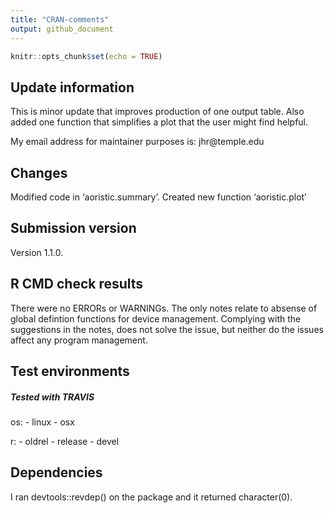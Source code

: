 ```yaml
---
title: "CRAN-comments"
output: github_document
---
```


```r
knitr::opts_chunk$set(echo = TRUE)
```

## Update information

This is minor update that improves production of one output table. Also added one function that simplifies a plot that the user might find helpful. 

My email address for maintainer purposes is: jhr@temple.edu

## Changes

Modified code in 'aoristic.summary'. 
Created new function 'aoristic.plot' 


## Submission version

Version 1.1.0. 


## R CMD check results
There were no ERRORs or WARNINGs. 
The only notes relate to absense of global defintion functions for device management. Complying with the suggestions in the notes, does not solve the issue, but neither do the issues affect any program management. 

## Test environments 
##### Tested with TRAVIS
os:
- linux
- osx

r:
  - oldrel
  - release
  - devel

## Dependencies
I ran devtools::revdep() on the package and it returned character(0). 

